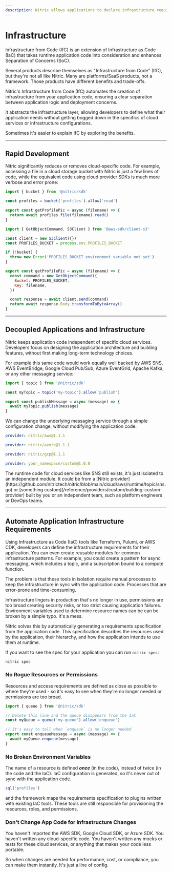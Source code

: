 ```yaml
---
description: Nitric allows applications to declare infrastructure requirements and generate the cloud infrastructure automation needed to deploy and manage the services, using Infrastructure-from-Code.
---
```


# Infrastructure

Infrastructure from Code (IfC) is an extension of Infrastructure as Code (IaC) that takes runtime application code into consideration and enhances Separation of Concerns (SoC).

<Note>
  Several products describe themselves as "Infrastructure from Code" (IfC), but
  they're not all like Nitric. Many are platforms/SaaS products, not a
  framework. Those products have different benefits and trade-offs.
</Note>

Nitric's Infrastructure from Code (IfC) automates the creation of infrastructure from your application code, ensuring a clear separation between application logic and deployment concerns.

It abstracts the infrastructure layer, allowing developers to define what their application needs without getting bogged down in the specifics of cloud services or infrastructure configurations.

Sometimes it's easier to explain IfC by exploring the benefits.

---

## Rapid Development

Nitric significantly reduces or removes cloud-specific code. For example, accessing a file in a cloud storage bucket with Nitric is just a few lines of code, while the equivalent code using cloud provider SDKs is much more verbose and error prone:

<Tabs>

<TabItem label="Nitric SDK">

```javascript
import { bucket } from '@nitric/sdk'

const profiles = bucket('profiles').allow('read')

export const getProfilePic = async (filename) => {
  return await profiles.file(filename).read()
}
```

</TabItem>

<TabItem label="AWS SDK">

```javascript
import { GetObjectCommand, S3Client } from '@aws-sdk/client-s3'

const client = new S3Client({})
const PROFILES_BUCKET = process.env.PROFILES_BUCKET

if (!bucket) {
  throw new Error('PROFILES_BUCKET environment variable not set')
}

export const getProfilePic = async (filename) => {
  const command = new GetObjectCommand({
    Bucket: PROFILES_BUCKET,
    Key: filename,
  })

  const response = await client.send(command)
  return await response.Body.transformToByteArray()
}
```

</TabItem>

</Tabs>

---

## Decoupled Applications and Infrastructure

Nitric keeps application code independent of specific cloud services. Developers focus on designing the application architecture and building features, without first making long-term technology choices.

For example this same code would work equally well backed by AWS SNS, AWS EventBridge, Google Cloud Pub/Sub, Azure EventGrid, Apache Kafka, or any other messaging service:

```javascript
import { topic } from '@nitric/sdk'

const myTopic = topic('my-topic').allow('publish')

export const publishMessage = async (message) => {
  await myTopic.publish(message)
}
```

We can change the underlying messaging service through a simple configuration change, without modifying the application code.

<Tabs>

<TabItem label="AWS">

```yaml title:nitric.prod.yaml
provider: nitric/aws@1.1.1
```

</TabItem>

<TabItem label="Azure">

```yaml title:nitric.prod.yaml
provider: nitric/azure@1.1.1
```

</TabItem>

<TabItem label="Google Cloud">

```yaml title:nitric.prod.yaml
provider: nitric/gcp@1.1.1
```

</TabItem>

<TabItem label="Anything Else">

```yaml title:nitric.prod.yaml
provider: your_namespace/custom@1.0.0
```

</TabItem>

</Tabs>

<Note>
  The runtime code for cloud services like SNS still exists, it's just isolated
  to an independent module. It could be from a [Nitric
  provider](https://github.com/nitrictech/nitric/blob/main/cloud/aws/runtime/topic/sns.go)
  or [something custom](/reference/providers/custom/building-custom-provider)
  built by you or an independent team, such as platform engineers or DevOps
  teams.
</Note>

---

## Automate Application Infrastructure Requirements

Using Infrastructure as Code (IaC) tools like Terraform, Pulumi, or AWS CDK, developers can define the infrastructure requirements for their application. You can even create reusable modules for common infrastructure patterns. For example, you could create a pattern for async messaging, which includes a topic, and a subscription bound to a compute function.

The problem is that these tools in isolation require manual processes to keep the infrastructure in sync with the application code. Processes that are error-prone and time-consuming.

Infrastructure lingers in production that's no longer in use, permissions are too broad creating security risks, or too strict causing application failures. Environment variables used to determine resource names can be can be broken by a simple typo. It's a mess.

Nitric solves this by automatically generating a requirements specification from the application code. This specification describes the resources used by the application, their hierarchy, and how the application intends to use them at runtime.

If you want to see the spec for your application you can run `nitric spec`:

```bash
nitric spec
```

### No Rogue Resources or Permissions

Resources and access requirements are defined as close as possible to where they're used - so it's easy to see when they're no longer needed or permissions are too broad.

```javascript
import { queue } from '@nitric/sdk'

// Delete this line and the queue disappears from the IaC
const myQueue = queue('my-queue').allow('enqueue')

// It's easy to tell when `enqueue` is no longer needed
export const enqueueMessage = async (message) => {
  await myQueue.enqueue(message)
}
```

### No Broken Environment Variables

The name of a resource is defined **_once_** (in the code), instead of twice (in the code and the IaC). IaC configuration is generated, so it's never out of sync with the application code.

```javascript
sql('profiles')
```

and the framework maps the requirements specification to plugins written with existing IaC tools. These tools are still responsible for provisioning the resources, roles, and permissions.

### Don't Change App Code for Infrastructure Changes

You haven't imported the AWS SDK, Google Cloud SDK, or Azure SDK. You haven't written any cloud-specific code. You haven't written any mocks or tests for these cloud services, or anything that makes your code less portable.

So when changes are needed for performance, cost, or compliance, you can make them instantly. It's just a line of config.
